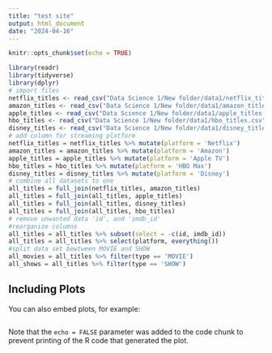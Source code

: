 ---
title: "test site"
output: html_document
date: "2024-04-16"
---

```{r setup, include=FALSE,echo=FALSE}
knitr::opts_chunk$set(echo = TRUE)
```


```{r }
library(readr)
library(tidyverse)
library(dplyr)
# import files
netflix_titles <- read_csv("Data Science 1/New folder/data1/netflix_titles.csv")
amazon_titles <- read_csv("Data Science 1/New folder/data1/amazon_titles.csv")
apple_titles <- read_csv("Data Science 1/New folder/data1/apple_titles.csv")
hbo_titles <- read_csv("Data Science 1/New folder/data1/hbo_titles.csv")
disney_titles <- read_csv("Data Science 1/New folder/data1/disney_titles.csv")
# add column for streaming platform
netflix_titles = netflix_titles %>% mutate(platform = 'Netflix')
amazon_titles = amazon_titles %>% mutate(platform = 'Amazon')
apple_titles = apple_titles %>% mutate(platform = 'Apple TV')
hbo_titles = hbo_titles %>% mutate(platform = 'HBO Max')
disney_titles = disney_titles %>% mutate(platform = 'Disney')
# combine all datasets to one
all_titles = full_join(netflix_titles, amazon_titles)
all_titles = full_join(all_titles, apple_titles)
all_titles = full_join(all_titles, disney_titles)
all_titles = full_join(all_titles, hbo_titles)
# remove unwanted data 'id', and 'imdb_id'
#reorganize columns
all_titles = all_titles %>% subset(select = -c(id, imdb_id))
all_titles = all_titles %>% select(platform, everything())
#split data set bewtween MOVIE and SHOW
all_movies = all_titles %>% filter(type == 'MOVIE')
all_shows = all_titles %>% filter(type == 'SHOW')
```

## Including Plots

You can also embed plots, for example:

```{r pressure, echo=FALSE}

```

Note that the `echo = FALSE` parameter was added to the code chunk to prevent printing of the R code that generated the plot.
